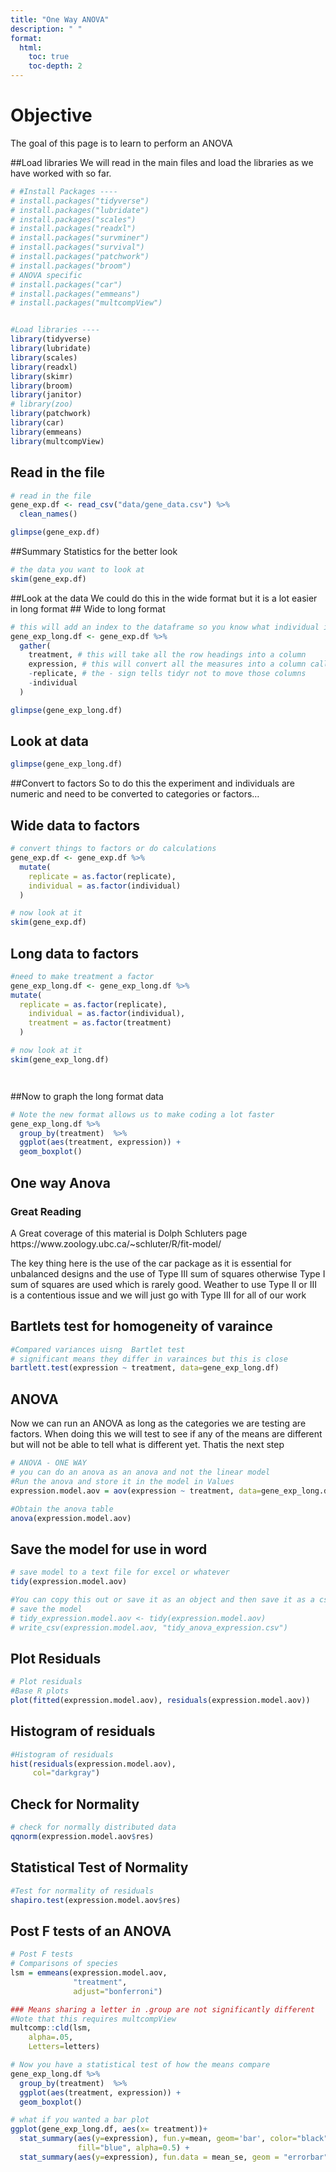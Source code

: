 ```yaml
---
title: "One Way ANOVA"
description: " "
format:
  html:
    toc: true
    toc-depth: 2
---
```


# Objective

The goal of this page is to learn to perform an ANOVA

##Load libraries
We will read in the main files and load the libraries as we have worked with so far.   

```r
# #Install Packages ----
# install.packages("tidyverse")
# install.packages("lubridate")
# install.packages("scales")
# install.packages("readxl")
# install.packages("survminer")
# install.packages("survival")
# install.packages("patchwork")
# install.packages("broom")
# ANOVA specific
# install.packages("car")
# install.packages("emmeans")
# install.packages("multcompView")


#Load libraries ----
library(tidyverse)
library(lubridate)
library(scales)
library(readxl)
library(skimr)
library(broom)
library(janitor)
# library(zoo)
library(patchwork)
library(car)
library(emmeans)
library(multcompView)

```


## Read in the file
```r
# read in the file
gene_exp.df <- read_csv("data/gene_data.csv") %>%
  clean_names() 

glimpse(gene_exp.df)
```


##Summary Statistics for the better look
```r
# the data you want to look at
skim(gene_exp.df)
```

##Look at the data
We could do this in the wide format but it is a lot easier in long format
## Wide to long format
```r
# this will add an index to the dataframe so you know what individual is which
gene_exp_long.df <- gene_exp.df %>%
  gather(
    treatment, # this will take all the row headings into a column
    expression, # this will convert all the measures into a column called expression
    -replicate, # the - sign tells tidyr not to move those columns
    -individual
  ) 

glimpse(gene_exp_long.df)


```


## Look at data
```r
glimpse(gene_exp_long.df)
```

##Convert to factors
So to do this the experiment and individuals are numeric and need to be converted to categories or factors...

## Wide data to factors

```r
# convert things to factors or do calculations
gene_exp.df <- gene_exp.df %>%
  mutate(
    replicate = as.factor(replicate),
    individual = as.factor(individual)
  )

# now look at it
skim(gene_exp.df)

```


## Long data to factors

```r
#need to make treatment a factor
gene_exp_long.df <- gene_exp_long.df %>%
mutate(
  replicate = as.factor(replicate),
    individual = as.factor(individual),
    treatment = as.factor(treatment)
  )

# now look at it
skim(gene_exp_long.df)




```



##Now to graph the long format data
```r
# Note the new format allows us to make coding a lot faster
gene_exp_long.df %>% 
  group_by(treatment)  %>%
  ggplot(aes(treatment, expression)) +
  geom_boxplot()
```

## One way Anova
### Great Reading
A Great coverage of this material is Dolph Schluters page
https://www.zoology.ubc.ca/~schluter/R/fit-model/

The key thing here is the use of the car package as it is essential for unbalanced designs and the use of Type III sum of squares otherwise Type I sum of squares are used which is rarely good. Weather to use Type II or III is a contentious issue and we will just go with Type III for all of our work


## Bartlets test for homogeneity of varaince
```r
#Compared variances uisng  Bartlet test
# significant means they differ in varainces but this is close
bartlett.test(expression ~ treatment, data=gene_exp_long.df)
```


## ANOVA
Now we can run an ANOVA as long as the categories we are testing are factors. When doing this we will test to see if any of the means are different but will not be able to tell what is different yet. Thatis the next step

```r
# ANOVA - ONE WAY
# you can do an anova as an anova and not the linear model
#Run the anova and store it in the model in Values
expression.model.aov = aov(expression ~ treatment, data=gene_exp_long.df)

#Obtain the anova table
anova(expression.model.aov)

```

## Save the model for use in word
```r

# save model to a text file for excel or whatever
tidy(expression.model.aov)

#You can copy this out or save it as an object and then save it as a csv file
# save the model
# tidy_expression.model.aov <- tidy(expression.model.aov)
# write_csv(expression.model.aov, "tidy_anova_expression.csv")

```


## Plot Residuals

```r
# Plot residuals
#Base R plots
plot(fitted(expression.model.aov), residuals(expression.model.aov))
```


## Histogram of residuals
```r
#Histogram of residuals
hist(residuals(expression.model.aov), 
     col="darkgray")
```

## Check for Normality
```r
# check for normally distributed data
qqnorm(expression.model.aov$res)
```

## Statistical Test of Normality
```r
#Test for normality of residuals
shapiro.test(expression.model.aov$res)
```

## Post F tests of an ANOVA

```r
# Post F tests
# Comparisons of species
lsm = emmeans(expression.model.aov, 
              "treatment",
              adjust="bonferroni")

### Means sharing a letter in .group are not significantly different
#Note that this requires multcompView
multcomp::cld(lsm,
    alpha=.05,
    Letters=letters)
```

```r
# Now you have a statistical test of how the means compare
gene_exp_long.df %>% 
  group_by(treatment)  %>%
  ggplot(aes(treatment, expression)) +
  geom_boxplot()
```

```r
# what if you wanted a bar plot
ggplot(gene_exp_long.df, aes(x= treatment))+
  stat_summary(aes(y=expression), fun.y=mean, geom='bar', color="black", 
               fill="blue", alpha=0.5) +
  stat_summary(aes(y=expression), fun.data = mean_se, geom = "errorbar", color="black", width=0.2)
```



   